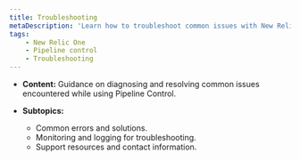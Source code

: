 ```yaml
---
title: Troubleshooting
metaDescription: 'Learn how to troubleshoot common issues with New Relic Control.'
tags:
    - New Relic One
    - Pipeline control
    - Troubleshooting
---
```


* **Content:** Guidance on diagnosing and resolving common issues encountered while using Pipeline Control.

* **Subtopics:**

    * Common errors and solutions.
    * Monitoring and logging for troubleshooting.
    * Support resources and contact information.
